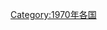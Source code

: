 {{Year by category
|m=1
|c=9
|d=7
|y=0
|cat=各国灾难
|sortkey=*
|parent=各年各国灾难
|subcat=1970年災難
}}
[[Category:1970年各国|Category:1970年各国]]